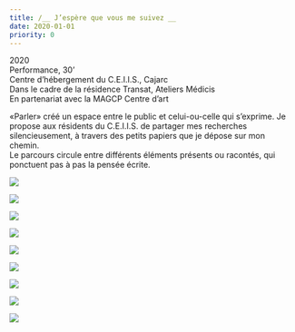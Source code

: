 ```yaml
---
title: /__ J’espère que vous me suivez __
date: 2020-01-01
priority: 0
---
```

2020\
Performance, 30’\
Centre d’hébergement du C.E.I.I.S., Cajarc\
Dans le cadre de la résidence Transat, Ateliers Médicis\
En partenariat avec la MAGCP Centre d’art

«Parler» créé un espace entre le public et celui-ou-celle qui s’exprime. Je propose aux résidents du C.E.I.I.S. de partager mes recherches silencieusement, à travers des petits papiers que je dépose sur mon chemin.\
Le parcours circule entre différents éléments présents ou racontés, qui ponctuent pas à pas la pensée écrite.



![](src/assets/images/projects/j-espere-que-vous-me-suivez/1_j_espere_que_vous_me_suivez_web.jpg)

![](src/assets/images/projects/j-espere-que-vous-me-suivez/2_j_espere_que_vous_me_suivez_web.jpg)

![](src/assets/images/projects/j-espere-que-vous-me-suivez/3_j_espere_que_vous_me_suivez_web-copie.jpg)

![](src/assets/images/projects/j-espere-que-vous-me-suivez/4_j_espere_que_vous_me_suivez_web.jpg)

![](src/assets/images/projects/j-espere-que-vous-me-suivez/5_j_espere_que_vous_me_suivez_web.jpg)

![](src/assets/images/projects/j-espere-que-vous-me-suivez/6_j_espere_que_vous_me_suivez__web.jpg)

![](src/assets/images/projects/j-espere-que-vous-me-suivez/7_j_espere_que_vous_me_suivez_web.jpg)

![](src/assets/images/projects/j-espere-que-vous-me-suivez/8_j_espere_que_vous_me_suivez_web.jpg)

![](src/assets/images/projects/j-espere-que-vous-me-suivez/9_j_espere_que_vous_me_suivez_web.jpg)

